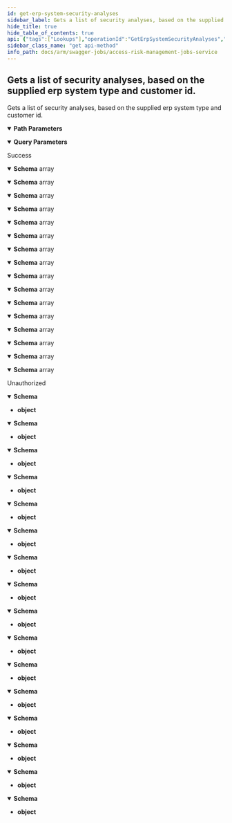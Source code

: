 ```yaml
---
id: get-erp-system-security-analyses
sidebar_label: Gets a list of security analyses, based on the supplied erp system type and customer id.
hide_title: true
hide_table_of_contents: true
api: {"tags":["Lookups"],"operationId":"GetErpSystemSecurityAnalyses","parameters":[{"name":"erpSystemType","in":"path","required":true,"schema":{"type":"string","enum":["undefined","sap","successFactors","ariba","concur","uConnect"]}},{"name":"customerId","in":"path","required":true,"schema":{"type":"string","format":"uuid"}},{"name":"erpSystemId","in":"path","required":true,"schema":{"type":"integer","format":"int32"}},{"name":"analysisType","in":"query","required":false,"schema":{"type":"string","enum":["undefined","role","user"]}}],"responses":{"200":{"description":"Success","content":{"application/json;odata.metadata=minimal;odata.streaming=true":{"schema":{"uniqueItems":false,"type":"array","items":{"description":"Serves as the item used to model the security analysis.","type":"object","properties":{"analysisDate":{"description":"Represents the formatted analysis date.","type":"string"},"analysisName":{"description":"Represents the formatted name of the analysis.","type":"string"},"extractDate":{"description":"Represents the formatted name of the extract.","type":"string"},"analysisId":{"format":"int32","description":"Represents the unique analysis identifier.","type":"integer"}}}}},"application/json;odata.metadata=minimal;odata.streaming=false":{"schema":{"uniqueItems":false,"type":"array","items":{"description":"Serves as the item used to model the security analysis.","type":"object","properties":{"analysisDate":{"description":"Represents the formatted analysis date.","type":"string"},"analysisName":{"description":"Represents the formatted name of the analysis.","type":"string"},"extractDate":{"description":"Represents the formatted name of the extract.","type":"string"},"analysisId":{"format":"int32","description":"Represents the unique analysis identifier.","type":"integer"}}}}},"application/json;odata.metadata=minimal":{"schema":{"uniqueItems":false,"type":"array","items":{"description":"Serves as the item used to model the security analysis.","type":"object","properties":{"analysisDate":{"description":"Represents the formatted analysis date.","type":"string"},"analysisName":{"description":"Represents the formatted name of the analysis.","type":"string"},"extractDate":{"description":"Represents the formatted name of the extract.","type":"string"},"analysisId":{"format":"int32","description":"Represents the unique analysis identifier.","type":"integer"}}}}},"application/json;odata.metadata=full;odata.streaming=true":{"schema":{"uniqueItems":false,"type":"array","items":{"description":"Serves as the item used to model the security analysis.","type":"object","properties":{"analysisDate":{"description":"Represents the formatted analysis date.","type":"string"},"analysisName":{"description":"Represents the formatted name of the analysis.","type":"string"},"extractDate":{"description":"Represents the formatted name of the extract.","type":"string"},"analysisId":{"format":"int32","description":"Represents the unique analysis identifier.","type":"integer"}}}}},"application/json;odata.metadata=full;odata.streaming=false":{"schema":{"uniqueItems":false,"type":"array","items":{"description":"Serves as the item used to model the security analysis.","type":"object","properties":{"analysisDate":{"description":"Represents the formatted analysis date.","type":"string"},"analysisName":{"description":"Represents the formatted name of the analysis.","type":"string"},"extractDate":{"description":"Represents the formatted name of the extract.","type":"string"},"analysisId":{"format":"int32","description":"Represents the unique analysis identifier.","type":"integer"}}}}},"application/json;odata.metadata=full":{"schema":{"uniqueItems":false,"type":"array","items":{"description":"Serves as the item used to model the security analysis.","type":"object","properties":{"analysisDate":{"description":"Represents the formatted analysis date.","type":"string"},"analysisName":{"description":"Represents the formatted name of the analysis.","type":"string"},"extractDate":{"description":"Represents the formatted name of the extract.","type":"string"},"analysisId":{"format":"int32","description":"Represents the unique analysis identifier.","type":"integer"}}}}},"application/json;odata.metadata=none;odata.streaming=true":{"schema":{"uniqueItems":false,"type":"array","items":{"description":"Serves as the item used to model the security analysis.","type":"object","properties":{"analysisDate":{"description":"Represents the formatted analysis date.","type":"string"},"analysisName":{"description":"Represents the formatted name of the analysis.","type":"string"},"extractDate":{"description":"Represents the formatted name of the extract.","type":"string"},"analysisId":{"format":"int32","description":"Represents the unique analysis identifier.","type":"integer"}}}}},"application/json;odata.metadata=none;odata.streaming=false":{"schema":{"uniqueItems":false,"type":"array","items":{"description":"Serves as the item used to model the security analysis.","type":"object","properties":{"analysisDate":{"description":"Represents the formatted analysis date.","type":"string"},"analysisName":{"description":"Represents the formatted name of the analysis.","type":"string"},"extractDate":{"description":"Represents the formatted name of the extract.","type":"string"},"analysisId":{"format":"int32","description":"Represents the unique analysis identifier.","type":"integer"}}}}},"application/json;odata.metadata=none":{"schema":{"uniqueItems":false,"type":"array","items":{"description":"Serves as the item used to model the security analysis.","type":"object","properties":{"analysisDate":{"description":"Represents the formatted analysis date.","type":"string"},"analysisName":{"description":"Represents the formatted name of the analysis.","type":"string"},"extractDate":{"description":"Represents the formatted name of the extract.","type":"string"},"analysisId":{"format":"int32","description":"Represents the unique analysis identifier.","type":"integer"}}}}},"application/json;odata.streaming=true":{"schema":{"uniqueItems":false,"type":"array","items":{"description":"Serves as the item used to model the security analysis.","type":"object","properties":{"analysisDate":{"description":"Represents the formatted analysis date.","type":"string"},"analysisName":{"description":"Represents the formatted name of the analysis.","type":"string"},"extractDate":{"description":"Represents the formatted name of the extract.","type":"string"},"analysisId":{"format":"int32","description":"Represents the unique analysis identifier.","type":"integer"}}}}},"application/json;odata.streaming=false":{"schema":{"uniqueItems":false,"type":"array","items":{"description":"Serves as the item used to model the security analysis.","type":"object","properties":{"analysisDate":{"description":"Represents the formatted analysis date.","type":"string"},"analysisName":{"description":"Represents the formatted name of the analysis.","type":"string"},"extractDate":{"description":"Represents the formatted name of the extract.","type":"string"},"analysisId":{"format":"int32","description":"Represents the unique analysis identifier.","type":"integer"}}}}},"application/json":{"schema":{"uniqueItems":false,"type":"array","items":{"description":"Serves as the item used to model the security analysis.","type":"object","properties":{"analysisDate":{"description":"Represents the formatted analysis date.","type":"string"},"analysisName":{"description":"Represents the formatted name of the analysis.","type":"string"},"extractDate":{"description":"Represents the formatted name of the extract.","type":"string"},"analysisId":{"format":"int32","description":"Represents the unique analysis identifier.","type":"integer"}}}}},"application/xml":{"schema":{"uniqueItems":false,"type":"array","items":{"description":"Serves as the item used to model the security analysis.","type":"object","properties":{"analysisDate":{"description":"Represents the formatted analysis date.","type":"string"},"analysisName":{"description":"Represents the formatted name of the analysis.","type":"string"},"extractDate":{"description":"Represents the formatted name of the extract.","type":"string"},"analysisId":{"format":"int32","description":"Represents the unique analysis identifier.","type":"integer"}}}}},"application/prs.odatatestxx-odata":{"schema":{"uniqueItems":false,"type":"array","items":{"description":"Serves as the item used to model the security analysis.","type":"object","properties":{"analysisDate":{"description":"Represents the formatted analysis date.","type":"string"},"analysisName":{"description":"Represents the formatted name of the analysis.","type":"string"},"extractDate":{"description":"Represents the formatted name of the extract.","type":"string"},"analysisId":{"format":"int32","description":"Represents the unique analysis identifier.","type":"integer"}}}}},"text/plain":{"schema":{"uniqueItems":false,"type":"array","items":{"description":"Serves as the item used to model the security analysis.","type":"object","properties":{"analysisDate":{"description":"Represents the formatted analysis date.","type":"string"},"analysisName":{"description":"Represents the formatted name of the analysis.","type":"string"},"extractDate":{"description":"Represents the formatted name of the extract.","type":"string"},"analysisId":{"format":"int32","description":"Represents the unique analysis identifier.","type":"integer"}}}}},"text/json":{"schema":{"uniqueItems":false,"type":"array","items":{"description":"Serves as the item used to model the security analysis.","type":"object","properties":{"analysisDate":{"description":"Represents the formatted analysis date.","type":"string"},"analysisName":{"description":"Represents the formatted name of the analysis.","type":"string"},"extractDate":{"description":"Represents the formatted name of the extract.","type":"string"},"analysisId":{"format":"int32","description":"Represents the unique analysis identifier.","type":"integer"}}}}}}},"401":{"description":"Unauthorized","content":{"application/json;odata.metadata=minimal;odata.streaming=true":{"schema":{"type":"object"}},"application/json;odata.metadata=minimal;odata.streaming=false":{"schema":{"type":"object"}},"application/json;odata.metadata=minimal":{"schema":{"type":"object"}},"application/json;odata.metadata=full;odata.streaming=true":{"schema":{"type":"object"}},"application/json;odata.metadata=full;odata.streaming=false":{"schema":{"type":"object"}},"application/json;odata.metadata=full":{"schema":{"type":"object"}},"application/json;odata.metadata=none;odata.streaming=true":{"schema":{"type":"object"}},"application/json;odata.metadata=none;odata.streaming=false":{"schema":{"type":"object"}},"application/json;odata.metadata=none":{"schema":{"type":"object"}},"application/json;odata.streaming=true":{"schema":{"type":"object"}},"application/json;odata.streaming=false":{"schema":{"type":"object"}},"application/json":{"schema":{"type":"object"}},"application/xml":{"schema":{"type":"object"}},"application/prs.odatatestxx-odata":{"schema":{"type":"object"}},"text/plain":{"schema":{"type":"object"}},"text/json":{"schema":{"type":"object"}}}}},"description":"Gets a list of security analyses, based on the supplied erp system type and customer id.","method":"get","path":"/api/lookups/{erpSystemType}/securityAnalysis/{customerId}/{erpSystemId}","info":{"version":"1.0","title":"Access Risk Management Jobs Service"},"postman":{"name":"Gets a list of security analyses, based on the supplied erp system type and customer id.","description":{"type":"text/plain"},"url":{"path":["api","lookups",":erpSystemType","securityAnalysis",":customerId",":erpSystemId"],"host":["{{baseUrl}}"],"query":[{"disabled":false,"key":"analysisType","value":""}],"variable":[{"disabled":false,"description":{"content":"(Required) ","type":"text/plain"},"type":"any","value":"","key":"erpSystemType"},{"disabled":false,"description":{"content":"(Required) ","type":"text/plain"},"type":"any","value":"","key":"customerId"},{"disabled":false,"description":{"content":"(Required) ","type":"text/plain"},"type":"any","value":"","key":"erpSystemId"}]},"header":[{"key":"Accept","value":"application/json;odata.metadata=minimal;odata.streaming=true"}],"method":"GET"}}
sidebar_class_name: "get api-method"
info_path: docs/arm/swagger-jobs/access-risk-management-jobs-service
---
```



## Gets a list of security analyses, based on the supplied erp system type and customer id.



Gets a list of security analyses, based on the supplied erp system type and customer id.

<details style={{"marginBottom":"1rem"}} data-collapsed={false} open={true}><summary style={{}}><strong>Path Parameters</strong></summary><div><ul><ParamsItem className={"paramsItem"} param={{"name":"erpSystemType","in":"path","required":true,"schema":{"type":"string","enum":["undefined","sap","successFactors","ariba","concur","uConnect"]}}}></ParamsItem><ParamsItem className={"paramsItem"} param={{"name":"customerId","in":"path","required":true,"schema":{"type":"string","format":"uuid"}}}></ParamsItem><ParamsItem className={"paramsItem"} param={{"name":"erpSystemId","in":"path","required":true,"schema":{"type":"integer","format":"int32"}}}></ParamsItem></ul></div></details><details style={{"marginBottom":"1rem"}} data-collapsed={false} open={true}><summary style={{}}><strong>Query Parameters</strong></summary><div><ul><ParamsItem className={"paramsItem"} param={{"name":"analysisType","in":"query","required":false,"schema":{"type":"string","enum":["undefined","role","user"]}}}></ParamsItem></ul></div></details><div><ApiTabs><TabItem label={"200"} value={"200"}><div>

Success

</div><div><MimeTabs groupId={"mime-type"}><TabItem label={"application/json;odata.metadata=minimal;odata.streaming=true"} value={"application/json;odata.metadata=minimal;odata.streaming=true"}><SchemaTabs groupId={"schema-tabs"}><TabItem label={"Schema"} value={"Schema"}><details style={{}} data-collapsed={false} open={true}><summary style={{"textAlign":"left"}}><strong>Schema</strong><span style={{"opacity":"0.6"}}> array</span></summary><div style={{"textAlign":"left","marginLeft":"1rem"}}></div><ul style={{"marginLeft":"1rem"}}><SchemaItem collapsible={false} name={"analysisDate"} required={false} schemaDescription={"Represents the formatted analysis date."} schemaName={"string"} qualifierMessage={undefined} defaultValue={undefined}></SchemaItem><SchemaItem collapsible={false} name={"analysisName"} required={false} schemaDescription={"Represents the formatted name of the analysis."} schemaName={"string"} qualifierMessage={undefined} defaultValue={undefined}></SchemaItem><SchemaItem collapsible={false} name={"extractDate"} required={false} schemaDescription={"Represents the formatted name of the extract."} schemaName={"string"} qualifierMessage={undefined} defaultValue={undefined}></SchemaItem><SchemaItem collapsible={false} name={"analysisId"} required={false} schemaDescription={"Represents the unique analysis identifier."} schemaName={"int32"} qualifierMessage={undefined} defaultValue={undefined}></SchemaItem></ul></details></TabItem></SchemaTabs></TabItem><TabItem label={"application/json;odata.metadata=minimal;odata.streaming=false"} value={"application/json;odata.metadata=minimal;odata.streaming=false"}><SchemaTabs groupId={"schema-tabs"}><TabItem label={"Schema"} value={"Schema"}><details style={{}} data-collapsed={false} open={true}><summary style={{"textAlign":"left"}}><strong>Schema</strong><span style={{"opacity":"0.6"}}> array</span></summary><div style={{"textAlign":"left","marginLeft":"1rem"}}></div><ul style={{"marginLeft":"1rem"}}><SchemaItem collapsible={false} name={"analysisDate"} required={false} schemaDescription={"Represents the formatted analysis date."} schemaName={"string"} qualifierMessage={undefined} defaultValue={undefined}></SchemaItem><SchemaItem collapsible={false} name={"analysisName"} required={false} schemaDescription={"Represents the formatted name of the analysis."} schemaName={"string"} qualifierMessage={undefined} defaultValue={undefined}></SchemaItem><SchemaItem collapsible={false} name={"extractDate"} required={false} schemaDescription={"Represents the formatted name of the extract."} schemaName={"string"} qualifierMessage={undefined} defaultValue={undefined}></SchemaItem><SchemaItem collapsible={false} name={"analysisId"} required={false} schemaDescription={"Represents the unique analysis identifier."} schemaName={"int32"} qualifierMessage={undefined} defaultValue={undefined}></SchemaItem></ul></details></TabItem></SchemaTabs></TabItem><TabItem label={"application/json;odata.metadata=minimal"} value={"application/json;odata.metadata=minimal"}><SchemaTabs groupId={"schema-tabs"}><TabItem label={"Schema"} value={"Schema"}><details style={{}} data-collapsed={false} open={true}><summary style={{"textAlign":"left"}}><strong>Schema</strong><span style={{"opacity":"0.6"}}> array</span></summary><div style={{"textAlign":"left","marginLeft":"1rem"}}></div><ul style={{"marginLeft":"1rem"}}><SchemaItem collapsible={false} name={"analysisDate"} required={false} schemaDescription={"Represents the formatted analysis date."} schemaName={"string"} qualifierMessage={undefined} defaultValue={undefined}></SchemaItem><SchemaItem collapsible={false} name={"analysisName"} required={false} schemaDescription={"Represents the formatted name of the analysis."} schemaName={"string"} qualifierMessage={undefined} defaultValue={undefined}></SchemaItem><SchemaItem collapsible={false} name={"extractDate"} required={false} schemaDescription={"Represents the formatted name of the extract."} schemaName={"string"} qualifierMessage={undefined} defaultValue={undefined}></SchemaItem><SchemaItem collapsible={false} name={"analysisId"} required={false} schemaDescription={"Represents the unique analysis identifier."} schemaName={"int32"} qualifierMessage={undefined} defaultValue={undefined}></SchemaItem></ul></details></TabItem></SchemaTabs></TabItem><TabItem label={"application/json;odata.metadata=full;odata.streaming=true"} value={"application/json;odata.metadata=full;odata.streaming=true"}><SchemaTabs groupId={"schema-tabs"}><TabItem label={"Schema"} value={"Schema"}><details style={{}} data-collapsed={false} open={true}><summary style={{"textAlign":"left"}}><strong>Schema</strong><span style={{"opacity":"0.6"}}> array</span></summary><div style={{"textAlign":"left","marginLeft":"1rem"}}></div><ul style={{"marginLeft":"1rem"}}><SchemaItem collapsible={false} name={"analysisDate"} required={false} schemaDescription={"Represents the formatted analysis date."} schemaName={"string"} qualifierMessage={undefined} defaultValue={undefined}></SchemaItem><SchemaItem collapsible={false} name={"analysisName"} required={false} schemaDescription={"Represents the formatted name of the analysis."} schemaName={"string"} qualifierMessage={undefined} defaultValue={undefined}></SchemaItem><SchemaItem collapsible={false} name={"extractDate"} required={false} schemaDescription={"Represents the formatted name of the extract."} schemaName={"string"} qualifierMessage={undefined} defaultValue={undefined}></SchemaItem><SchemaItem collapsible={false} name={"analysisId"} required={false} schemaDescription={"Represents the unique analysis identifier."} schemaName={"int32"} qualifierMessage={undefined} defaultValue={undefined}></SchemaItem></ul></details></TabItem></SchemaTabs></TabItem><TabItem label={"application/json;odata.metadata=full;odata.streaming=false"} value={"application/json;odata.metadata=full;odata.streaming=false"}><SchemaTabs groupId={"schema-tabs"}><TabItem label={"Schema"} value={"Schema"}><details style={{}} data-collapsed={false} open={true}><summary style={{"textAlign":"left"}}><strong>Schema</strong><span style={{"opacity":"0.6"}}> array</span></summary><div style={{"textAlign":"left","marginLeft":"1rem"}}></div><ul style={{"marginLeft":"1rem"}}><SchemaItem collapsible={false} name={"analysisDate"} required={false} schemaDescription={"Represents the formatted analysis date."} schemaName={"string"} qualifierMessage={undefined} defaultValue={undefined}></SchemaItem><SchemaItem collapsible={false} name={"analysisName"} required={false} schemaDescription={"Represents the formatted name of the analysis."} schemaName={"string"} qualifierMessage={undefined} defaultValue={undefined}></SchemaItem><SchemaItem collapsible={false} name={"extractDate"} required={false} schemaDescription={"Represents the formatted name of the extract."} schemaName={"string"} qualifierMessage={undefined} defaultValue={undefined}></SchemaItem><SchemaItem collapsible={false} name={"analysisId"} required={false} schemaDescription={"Represents the unique analysis identifier."} schemaName={"int32"} qualifierMessage={undefined} defaultValue={undefined}></SchemaItem></ul></details></TabItem></SchemaTabs></TabItem><TabItem label={"application/json;odata.metadata=full"} value={"application/json;odata.metadata=full"}><SchemaTabs groupId={"schema-tabs"}><TabItem label={"Schema"} value={"Schema"}><details style={{}} data-collapsed={false} open={true}><summary style={{"textAlign":"left"}}><strong>Schema</strong><span style={{"opacity":"0.6"}}> array</span></summary><div style={{"textAlign":"left","marginLeft":"1rem"}}></div><ul style={{"marginLeft":"1rem"}}><SchemaItem collapsible={false} name={"analysisDate"} required={false} schemaDescription={"Represents the formatted analysis date."} schemaName={"string"} qualifierMessage={undefined} defaultValue={undefined}></SchemaItem><SchemaItem collapsible={false} name={"analysisName"} required={false} schemaDescription={"Represents the formatted name of the analysis."} schemaName={"string"} qualifierMessage={undefined} defaultValue={undefined}></SchemaItem><SchemaItem collapsible={false} name={"extractDate"} required={false} schemaDescription={"Represents the formatted name of the extract."} schemaName={"string"} qualifierMessage={undefined} defaultValue={undefined}></SchemaItem><SchemaItem collapsible={false} name={"analysisId"} required={false} schemaDescription={"Represents the unique analysis identifier."} schemaName={"int32"} qualifierMessage={undefined} defaultValue={undefined}></SchemaItem></ul></details></TabItem></SchemaTabs></TabItem><TabItem label={"application/json;odata.metadata=none;odata.streaming=true"} value={"application/json;odata.metadata=none;odata.streaming=true"}><SchemaTabs groupId={"schema-tabs"}><TabItem label={"Schema"} value={"Schema"}><details style={{}} data-collapsed={false} open={true}><summary style={{"textAlign":"left"}}><strong>Schema</strong><span style={{"opacity":"0.6"}}> array</span></summary><div style={{"textAlign":"left","marginLeft":"1rem"}}></div><ul style={{"marginLeft":"1rem"}}><SchemaItem collapsible={false} name={"analysisDate"} required={false} schemaDescription={"Represents the formatted analysis date."} schemaName={"string"} qualifierMessage={undefined} defaultValue={undefined}></SchemaItem><SchemaItem collapsible={false} name={"analysisName"} required={false} schemaDescription={"Represents the formatted name of the analysis."} schemaName={"string"} qualifierMessage={undefined} defaultValue={undefined}></SchemaItem><SchemaItem collapsible={false} name={"extractDate"} required={false} schemaDescription={"Represents the formatted name of the extract."} schemaName={"string"} qualifierMessage={undefined} defaultValue={undefined}></SchemaItem><SchemaItem collapsible={false} name={"analysisId"} required={false} schemaDescription={"Represents the unique analysis identifier."} schemaName={"int32"} qualifierMessage={undefined} defaultValue={undefined}></SchemaItem></ul></details></TabItem></SchemaTabs></TabItem><TabItem label={"application/json;odata.metadata=none;odata.streaming=false"} value={"application/json;odata.metadata=none;odata.streaming=false"}><SchemaTabs groupId={"schema-tabs"}><TabItem label={"Schema"} value={"Schema"}><details style={{}} data-collapsed={false} open={true}><summary style={{"textAlign":"left"}}><strong>Schema</strong><span style={{"opacity":"0.6"}}> array</span></summary><div style={{"textAlign":"left","marginLeft":"1rem"}}></div><ul style={{"marginLeft":"1rem"}}><SchemaItem collapsible={false} name={"analysisDate"} required={false} schemaDescription={"Represents the formatted analysis date."} schemaName={"string"} qualifierMessage={undefined} defaultValue={undefined}></SchemaItem><SchemaItem collapsible={false} name={"analysisName"} required={false} schemaDescription={"Represents the formatted name of the analysis."} schemaName={"string"} qualifierMessage={undefined} defaultValue={undefined}></SchemaItem><SchemaItem collapsible={false} name={"extractDate"} required={false} schemaDescription={"Represents the formatted name of the extract."} schemaName={"string"} qualifierMessage={undefined} defaultValue={undefined}></SchemaItem><SchemaItem collapsible={false} name={"analysisId"} required={false} schemaDescription={"Represents the unique analysis identifier."} schemaName={"int32"} qualifierMessage={undefined} defaultValue={undefined}></SchemaItem></ul></details></TabItem></SchemaTabs></TabItem><TabItem label={"application/json;odata.metadata=none"} value={"application/json;odata.metadata=none"}><SchemaTabs groupId={"schema-tabs"}><TabItem label={"Schema"} value={"Schema"}><details style={{}} data-collapsed={false} open={true}><summary style={{"textAlign":"left"}}><strong>Schema</strong><span style={{"opacity":"0.6"}}> array</span></summary><div style={{"textAlign":"left","marginLeft":"1rem"}}></div><ul style={{"marginLeft":"1rem"}}><SchemaItem collapsible={false} name={"analysisDate"} required={false} schemaDescription={"Represents the formatted analysis date."} schemaName={"string"} qualifierMessage={undefined} defaultValue={undefined}></SchemaItem><SchemaItem collapsible={false} name={"analysisName"} required={false} schemaDescription={"Represents the formatted name of the analysis."} schemaName={"string"} qualifierMessage={undefined} defaultValue={undefined}></SchemaItem><SchemaItem collapsible={false} name={"extractDate"} required={false} schemaDescription={"Represents the formatted name of the extract."} schemaName={"string"} qualifierMessage={undefined} defaultValue={undefined}></SchemaItem><SchemaItem collapsible={false} name={"analysisId"} required={false} schemaDescription={"Represents the unique analysis identifier."} schemaName={"int32"} qualifierMessage={undefined} defaultValue={undefined}></SchemaItem></ul></details></TabItem></SchemaTabs></TabItem><TabItem label={"application/json;odata.streaming=true"} value={"application/json;odata.streaming=true"}><SchemaTabs groupId={"schema-tabs"}><TabItem label={"Schema"} value={"Schema"}><details style={{}} data-collapsed={false} open={true}><summary style={{"textAlign":"left"}}><strong>Schema</strong><span style={{"opacity":"0.6"}}> array</span></summary><div style={{"textAlign":"left","marginLeft":"1rem"}}></div><ul style={{"marginLeft":"1rem"}}><SchemaItem collapsible={false} name={"analysisDate"} required={false} schemaDescription={"Represents the formatted analysis date."} schemaName={"string"} qualifierMessage={undefined} defaultValue={undefined}></SchemaItem><SchemaItem collapsible={false} name={"analysisName"} required={false} schemaDescription={"Represents the formatted name of the analysis."} schemaName={"string"} qualifierMessage={undefined} defaultValue={undefined}></SchemaItem><SchemaItem collapsible={false} name={"extractDate"} required={false} schemaDescription={"Represents the formatted name of the extract."} schemaName={"string"} qualifierMessage={undefined} defaultValue={undefined}></SchemaItem><SchemaItem collapsible={false} name={"analysisId"} required={false} schemaDescription={"Represents the unique analysis identifier."} schemaName={"int32"} qualifierMessage={undefined} defaultValue={undefined}></SchemaItem></ul></details></TabItem></SchemaTabs></TabItem><TabItem label={"application/json;odata.streaming=false"} value={"application/json;odata.streaming=false"}><SchemaTabs groupId={"schema-tabs"}><TabItem label={"Schema"} value={"Schema"}><details style={{}} data-collapsed={false} open={true}><summary style={{"textAlign":"left"}}><strong>Schema</strong><span style={{"opacity":"0.6"}}> array</span></summary><div style={{"textAlign":"left","marginLeft":"1rem"}}></div><ul style={{"marginLeft":"1rem"}}><SchemaItem collapsible={false} name={"analysisDate"} required={false} schemaDescription={"Represents the formatted analysis date."} schemaName={"string"} qualifierMessage={undefined} defaultValue={undefined}></SchemaItem><SchemaItem collapsible={false} name={"analysisName"} required={false} schemaDescription={"Represents the formatted name of the analysis."} schemaName={"string"} qualifierMessage={undefined} defaultValue={undefined}></SchemaItem><SchemaItem collapsible={false} name={"extractDate"} required={false} schemaDescription={"Represents the formatted name of the extract."} schemaName={"string"} qualifierMessage={undefined} defaultValue={undefined}></SchemaItem><SchemaItem collapsible={false} name={"analysisId"} required={false} schemaDescription={"Represents the unique analysis identifier."} schemaName={"int32"} qualifierMessage={undefined} defaultValue={undefined}></SchemaItem></ul></details></TabItem></SchemaTabs></TabItem><TabItem label={"application/json"} value={"application/json"}><SchemaTabs groupId={"schema-tabs"}><TabItem label={"Schema"} value={"Schema"}><details style={{}} data-collapsed={false} open={true}><summary style={{"textAlign":"left"}}><strong>Schema</strong><span style={{"opacity":"0.6"}}> array</span></summary><div style={{"textAlign":"left","marginLeft":"1rem"}}></div><ul style={{"marginLeft":"1rem"}}><SchemaItem collapsible={false} name={"analysisDate"} required={false} schemaDescription={"Represents the formatted analysis date."} schemaName={"string"} qualifierMessage={undefined} defaultValue={undefined}></SchemaItem><SchemaItem collapsible={false} name={"analysisName"} required={false} schemaDescription={"Represents the formatted name of the analysis."} schemaName={"string"} qualifierMessage={undefined} defaultValue={undefined}></SchemaItem><SchemaItem collapsible={false} name={"extractDate"} required={false} schemaDescription={"Represents the formatted name of the extract."} schemaName={"string"} qualifierMessage={undefined} defaultValue={undefined}></SchemaItem><SchemaItem collapsible={false} name={"analysisId"} required={false} schemaDescription={"Represents the unique analysis identifier."} schemaName={"int32"} qualifierMessage={undefined} defaultValue={undefined}></SchemaItem></ul></details></TabItem></SchemaTabs></TabItem><TabItem label={"application/xml"} value={"application/xml"}><SchemaTabs groupId={"schema-tabs"}><TabItem label={"Schema"} value={"Schema"}><details style={{}} data-collapsed={false} open={true}><summary style={{"textAlign":"left"}}><strong>Schema</strong><span style={{"opacity":"0.6"}}> array</span></summary><div style={{"textAlign":"left","marginLeft":"1rem"}}></div><ul style={{"marginLeft":"1rem"}}><SchemaItem collapsible={false} name={"analysisDate"} required={false} schemaDescription={"Represents the formatted analysis date."} schemaName={"string"} qualifierMessage={undefined} defaultValue={undefined}></SchemaItem><SchemaItem collapsible={false} name={"analysisName"} required={false} schemaDescription={"Represents the formatted name of the analysis."} schemaName={"string"} qualifierMessage={undefined} defaultValue={undefined}></SchemaItem><SchemaItem collapsible={false} name={"extractDate"} required={false} schemaDescription={"Represents the formatted name of the extract."} schemaName={"string"} qualifierMessage={undefined} defaultValue={undefined}></SchemaItem><SchemaItem collapsible={false} name={"analysisId"} required={false} schemaDescription={"Represents the unique analysis identifier."} schemaName={"int32"} qualifierMessage={undefined} defaultValue={undefined}></SchemaItem></ul></details></TabItem></SchemaTabs></TabItem><TabItem label={"application/prs.odatatestxx-odata"} value={"application/prs.odatatestxx-odata"}><SchemaTabs groupId={"schema-tabs"}><TabItem label={"Schema"} value={"Schema"}><details style={{}} data-collapsed={false} open={true}><summary style={{"textAlign":"left"}}><strong>Schema</strong><span style={{"opacity":"0.6"}}> array</span></summary><div style={{"textAlign":"left","marginLeft":"1rem"}}></div><ul style={{"marginLeft":"1rem"}}><SchemaItem collapsible={false} name={"analysisDate"} required={false} schemaDescription={"Represents the formatted analysis date."} schemaName={"string"} qualifierMessage={undefined} defaultValue={undefined}></SchemaItem><SchemaItem collapsible={false} name={"analysisName"} required={false} schemaDescription={"Represents the formatted name of the analysis."} schemaName={"string"} qualifierMessage={undefined} defaultValue={undefined}></SchemaItem><SchemaItem collapsible={false} name={"extractDate"} required={false} schemaDescription={"Represents the formatted name of the extract."} schemaName={"string"} qualifierMessage={undefined} defaultValue={undefined}></SchemaItem><SchemaItem collapsible={false} name={"analysisId"} required={false} schemaDescription={"Represents the unique analysis identifier."} schemaName={"int32"} qualifierMessage={undefined} defaultValue={undefined}></SchemaItem></ul></details></TabItem></SchemaTabs></TabItem><TabItem label={"text/plain"} value={"text/plain"}><SchemaTabs groupId={"schema-tabs"}><TabItem label={"Schema"} value={"Schema"}><details style={{}} data-collapsed={false} open={true}><summary style={{"textAlign":"left"}}><strong>Schema</strong><span style={{"opacity":"0.6"}}> array</span></summary><div style={{"textAlign":"left","marginLeft":"1rem"}}></div><ul style={{"marginLeft":"1rem"}}><SchemaItem collapsible={false} name={"analysisDate"} required={false} schemaDescription={"Represents the formatted analysis date."} schemaName={"string"} qualifierMessage={undefined} defaultValue={undefined}></SchemaItem><SchemaItem collapsible={false} name={"analysisName"} required={false} schemaDescription={"Represents the formatted name of the analysis."} schemaName={"string"} qualifierMessage={undefined} defaultValue={undefined}></SchemaItem><SchemaItem collapsible={false} name={"extractDate"} required={false} schemaDescription={"Represents the formatted name of the extract."} schemaName={"string"} qualifierMessage={undefined} defaultValue={undefined}></SchemaItem><SchemaItem collapsible={false} name={"analysisId"} required={false} schemaDescription={"Represents the unique analysis identifier."} schemaName={"int32"} qualifierMessage={undefined} defaultValue={undefined}></SchemaItem></ul></details></TabItem></SchemaTabs></TabItem><TabItem label={"text/json"} value={"text/json"}><SchemaTabs groupId={"schema-tabs"}><TabItem label={"Schema"} value={"Schema"}><details style={{}} data-collapsed={false} open={true}><summary style={{"textAlign":"left"}}><strong>Schema</strong><span style={{"opacity":"0.6"}}> array</span></summary><div style={{"textAlign":"left","marginLeft":"1rem"}}></div><ul style={{"marginLeft":"1rem"}}><SchemaItem collapsible={false} name={"analysisDate"} required={false} schemaDescription={"Represents the formatted analysis date."} schemaName={"string"} qualifierMessage={undefined} defaultValue={undefined}></SchemaItem><SchemaItem collapsible={false} name={"analysisName"} required={false} schemaDescription={"Represents the formatted name of the analysis."} schemaName={"string"} qualifierMessage={undefined} defaultValue={undefined}></SchemaItem><SchemaItem collapsible={false} name={"extractDate"} required={false} schemaDescription={"Represents the formatted name of the extract."} schemaName={"string"} qualifierMessage={undefined} defaultValue={undefined}></SchemaItem><SchemaItem collapsible={false} name={"analysisId"} required={false} schemaDescription={"Represents the unique analysis identifier."} schemaName={"int32"} qualifierMessage={undefined} defaultValue={undefined}></SchemaItem></ul></details></TabItem></SchemaTabs></TabItem></MimeTabs></div></TabItem><TabItem label={"401"} value={"401"}><div>

Unauthorized

</div><div><MimeTabs groupId={"mime-type"}><TabItem label={"application/json;odata.metadata=minimal;odata.streaming=true"} value={"application/json;odata.metadata=minimal;odata.streaming=true"}><SchemaTabs groupId={"schema-tabs"}><TabItem label={"Schema"} value={"Schema"}><details style={{}} data-collapsed={false} open={true}><summary style={{"textAlign":"left"}}><strong>Schema</strong></summary><div style={{"textAlign":"left","marginLeft":"1rem"}}></div><ul style={{"marginLeft":"1rem"}}><li><div><strong>object</strong></div></li></ul></details></TabItem></SchemaTabs></TabItem><TabItem label={"application/json;odata.metadata=minimal;odata.streaming=false"} value={"application/json;odata.metadata=minimal;odata.streaming=false"}><SchemaTabs groupId={"schema-tabs"}><TabItem label={"Schema"} value={"Schema"}><details style={{}} data-collapsed={false} open={true}><summary style={{"textAlign":"left"}}><strong>Schema</strong></summary><div style={{"textAlign":"left","marginLeft":"1rem"}}></div><ul style={{"marginLeft":"1rem"}}><li><div><strong>object</strong></div></li></ul></details></TabItem></SchemaTabs></TabItem><TabItem label={"application/json;odata.metadata=minimal"} value={"application/json;odata.metadata=minimal"}><SchemaTabs groupId={"schema-tabs"}><TabItem label={"Schema"} value={"Schema"}><details style={{}} data-collapsed={false} open={true}><summary style={{"textAlign":"left"}}><strong>Schema</strong></summary><div style={{"textAlign":"left","marginLeft":"1rem"}}></div><ul style={{"marginLeft":"1rem"}}><li><div><strong>object</strong></div></li></ul></details></TabItem></SchemaTabs></TabItem><TabItem label={"application/json;odata.metadata=full;odata.streaming=true"} value={"application/json;odata.metadata=full;odata.streaming=true"}><SchemaTabs groupId={"schema-tabs"}><TabItem label={"Schema"} value={"Schema"}><details style={{}} data-collapsed={false} open={true}><summary style={{"textAlign":"left"}}><strong>Schema</strong></summary><div style={{"textAlign":"left","marginLeft":"1rem"}}></div><ul style={{"marginLeft":"1rem"}}><li><div><strong>object</strong></div></li></ul></details></TabItem></SchemaTabs></TabItem><TabItem label={"application/json;odata.metadata=full;odata.streaming=false"} value={"application/json;odata.metadata=full;odata.streaming=false"}><SchemaTabs groupId={"schema-tabs"}><TabItem label={"Schema"} value={"Schema"}><details style={{}} data-collapsed={false} open={true}><summary style={{"textAlign":"left"}}><strong>Schema</strong></summary><div style={{"textAlign":"left","marginLeft":"1rem"}}></div><ul style={{"marginLeft":"1rem"}}><li><div><strong>object</strong></div></li></ul></details></TabItem></SchemaTabs></TabItem><TabItem label={"application/json;odata.metadata=full"} value={"application/json;odata.metadata=full"}><SchemaTabs groupId={"schema-tabs"}><TabItem label={"Schema"} value={"Schema"}><details style={{}} data-collapsed={false} open={true}><summary style={{"textAlign":"left"}}><strong>Schema</strong></summary><div style={{"textAlign":"left","marginLeft":"1rem"}}></div><ul style={{"marginLeft":"1rem"}}><li><div><strong>object</strong></div></li></ul></details></TabItem></SchemaTabs></TabItem><TabItem label={"application/json;odata.metadata=none;odata.streaming=true"} value={"application/json;odata.metadata=none;odata.streaming=true"}><SchemaTabs groupId={"schema-tabs"}><TabItem label={"Schema"} value={"Schema"}><details style={{}} data-collapsed={false} open={true}><summary style={{"textAlign":"left"}}><strong>Schema</strong></summary><div style={{"textAlign":"left","marginLeft":"1rem"}}></div><ul style={{"marginLeft":"1rem"}}><li><div><strong>object</strong></div></li></ul></details></TabItem></SchemaTabs></TabItem><TabItem label={"application/json;odata.metadata=none;odata.streaming=false"} value={"application/json;odata.metadata=none;odata.streaming=false"}><SchemaTabs groupId={"schema-tabs"}><TabItem label={"Schema"} value={"Schema"}><details style={{}} data-collapsed={false} open={true}><summary style={{"textAlign":"left"}}><strong>Schema</strong></summary><div style={{"textAlign":"left","marginLeft":"1rem"}}></div><ul style={{"marginLeft":"1rem"}}><li><div><strong>object</strong></div></li></ul></details></TabItem></SchemaTabs></TabItem><TabItem label={"application/json;odata.metadata=none"} value={"application/json;odata.metadata=none"}><SchemaTabs groupId={"schema-tabs"}><TabItem label={"Schema"} value={"Schema"}><details style={{}} data-collapsed={false} open={true}><summary style={{"textAlign":"left"}}><strong>Schema</strong></summary><div style={{"textAlign":"left","marginLeft":"1rem"}}></div><ul style={{"marginLeft":"1rem"}}><li><div><strong>object</strong></div></li></ul></details></TabItem></SchemaTabs></TabItem><TabItem label={"application/json;odata.streaming=true"} value={"application/json;odata.streaming=true"}><SchemaTabs groupId={"schema-tabs"}><TabItem label={"Schema"} value={"Schema"}><details style={{}} data-collapsed={false} open={true}><summary style={{"textAlign":"left"}}><strong>Schema</strong></summary><div style={{"textAlign":"left","marginLeft":"1rem"}}></div><ul style={{"marginLeft":"1rem"}}><li><div><strong>object</strong></div></li></ul></details></TabItem></SchemaTabs></TabItem><TabItem label={"application/json;odata.streaming=false"} value={"application/json;odata.streaming=false"}><SchemaTabs groupId={"schema-tabs"}><TabItem label={"Schema"} value={"Schema"}><details style={{}} data-collapsed={false} open={true}><summary style={{"textAlign":"left"}}><strong>Schema</strong></summary><div style={{"textAlign":"left","marginLeft":"1rem"}}></div><ul style={{"marginLeft":"1rem"}}><li><div><strong>object</strong></div></li></ul></details></TabItem></SchemaTabs></TabItem><TabItem label={"application/json"} value={"application/json"}><SchemaTabs groupId={"schema-tabs"}><TabItem label={"Schema"} value={"Schema"}><details style={{}} data-collapsed={false} open={true}><summary style={{"textAlign":"left"}}><strong>Schema</strong></summary><div style={{"textAlign":"left","marginLeft":"1rem"}}></div><ul style={{"marginLeft":"1rem"}}><li><div><strong>object</strong></div></li></ul></details></TabItem></SchemaTabs></TabItem><TabItem label={"application/xml"} value={"application/xml"}><SchemaTabs groupId={"schema-tabs"}><TabItem label={"Schema"} value={"Schema"}><details style={{}} data-collapsed={false} open={true}><summary style={{"textAlign":"left"}}><strong>Schema</strong></summary><div style={{"textAlign":"left","marginLeft":"1rem"}}></div><ul style={{"marginLeft":"1rem"}}><li><div><strong>object</strong></div></li></ul></details></TabItem></SchemaTabs></TabItem><TabItem label={"application/prs.odatatestxx-odata"} value={"application/prs.odatatestxx-odata"}><SchemaTabs groupId={"schema-tabs"}><TabItem label={"Schema"} value={"Schema"}><details style={{}} data-collapsed={false} open={true}><summary style={{"textAlign":"left"}}><strong>Schema</strong></summary><div style={{"textAlign":"left","marginLeft":"1rem"}}></div><ul style={{"marginLeft":"1rem"}}><li><div><strong>object</strong></div></li></ul></details></TabItem></SchemaTabs></TabItem><TabItem label={"text/plain"} value={"text/plain"}><SchemaTabs groupId={"schema-tabs"}><TabItem label={"Schema"} value={"Schema"}><details style={{}} data-collapsed={false} open={true}><summary style={{"textAlign":"left"}}><strong>Schema</strong></summary><div style={{"textAlign":"left","marginLeft":"1rem"}}></div><ul style={{"marginLeft":"1rem"}}><li><div><strong>object</strong></div></li></ul></details></TabItem></SchemaTabs></TabItem><TabItem label={"text/json"} value={"text/json"}><SchemaTabs groupId={"schema-tabs"}><TabItem label={"Schema"} value={"Schema"}><details style={{}} data-collapsed={false} open={true}><summary style={{"textAlign":"left"}}><strong>Schema</strong></summary><div style={{"textAlign":"left","marginLeft":"1rem"}}></div><ul style={{"marginLeft":"1rem"}}><li><div><strong>object</strong></div></li></ul></details></TabItem></SchemaTabs></TabItem></MimeTabs></div></TabItem></ApiTabs></div>
      